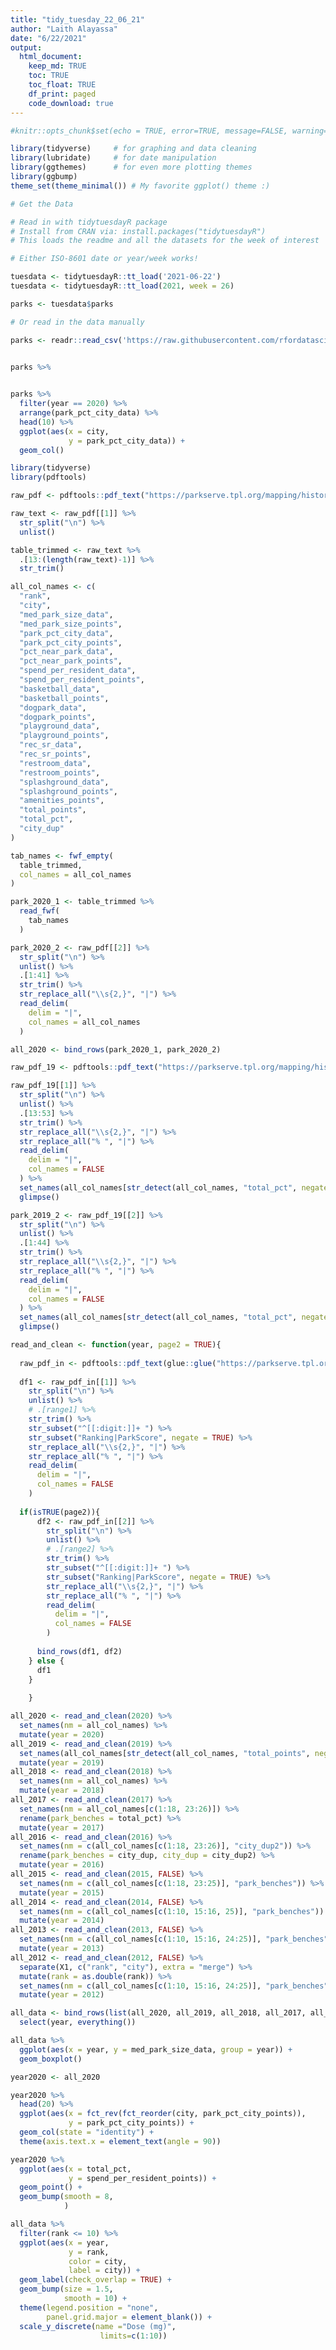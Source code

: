 ```yaml
---
title: "tidy_tuesday_22_06_21"
author: "Laith Alayassa"
date: "6/22/2021"
output: 
  html_document:
    keep_md: TRUE
    toc: TRUE
    toc_float: TRUE
    df_print: paged
    code_download: true
---
```


```r
#knitr::opts_chunk$set(echo = TRUE, error=TRUE, message=FALSE, warning=FALSE)
```

```r
library(tidyverse)     # for graphing and data cleaning
library(lubridate)     # for date manipulation
library(ggthemes)      # for even more plotting themes
library(ggbump)
theme_set(theme_minimal()) # My favorite ggplot() theme :)
```

```r
# Get the Data

# Read in with tidytuesdayR package 
# Install from CRAN via: install.packages("tidytuesdayR")
# This loads the readme and all the datasets for the week of interest

# Either ISO-8601 date or year/week works!

tuesdata <- tidytuesdayR::tt_load('2021-06-22')
tuesdata <- tidytuesdayR::tt_load(2021, week = 26)

parks <- tuesdata$parks

# Or read in the data manually

parks <- readr::read_csv('https://raw.githubusercontent.com/rfordatascience/tidytuesday/master/data/2021/2021-06-22/parks.csv')


```

```r

```


```r
parks %>% 
  
```


```r
parks %>% 
  filter(year == 2020) %>% 
  arrange(park_pct_city_data) %>% 
  head(10) %>% 
  ggplot(aes(x = city,
             y = park_pct_city_data)) +
  geom_col()
```

```r
library(tidyverse)
library(pdftools)

raw_pdf <- pdftools::pdf_text("https://parkserve.tpl.org/mapping/historic/2020_ParkScoreRank.pdf")

raw_text <- raw_pdf[[1]] %>% 
  str_split("\n") %>% 
  unlist()

table_trimmed <- raw_text %>% 
  .[13:(length(raw_text)-1)] %>% 
  str_trim()

all_col_names <- c(
  "rank",
  "city",
  "med_park_size_data",
  "med_park_size_points",
  "park_pct_city_data",
  "park_pct_city_points",
  "pct_near_park_data",
  "pct_near_park_points",
  "spend_per_resident_data",
  "spend_per_resident_points",
  "basketball_data",
  "basketball_points",
  "dogpark_data",
  "dogpark_points",
  "playground_data",
  "playground_points",
  "rec_sr_data",
  "rec_sr_points",
  "restroom_data",
  "restroom_points",
  "splashground_data",
  "splashground_points",
  "amenities_points",
  "total_points",
  "total_pct",
  "city_dup"
)

tab_names <- fwf_empty(
  table_trimmed,
  col_names = all_col_names
)

park_2020_1 <- table_trimmed %>% 
  read_fwf(
    tab_names
  ) 

park_2020_2 <- raw_pdf[[2]] %>% 
  str_split("\n") %>% 
  unlist() %>% 
  .[1:41] %>% 
  str_trim() %>% 
  str_replace_all("\\s{2,}", "|") %>% 
  read_delim(
    delim = "|", 
    col_names = all_col_names
  )

all_2020 <- bind_rows(park_2020_1, park_2020_2) 

raw_pdf_19 <- pdftools::pdf_text("https://parkserve.tpl.org/mapping/historic/2019_ParkScoreRank.pdf")

raw_pdf_19[[1]] %>% 
  str_split("\n") %>% 
  unlist() %>% 
  .[13:53] %>% 
  str_trim() %>% 
  str_replace_all("\\s{2,}", "|") %>%
  str_replace_all("% ", "|") %>% 
  read_delim(
    delim = "|", 
    col_names = FALSE
  ) %>% 
  set_names(all_col_names[str_detect(all_col_names, "total_pct", negate = TRUE)]) %>% 
  glimpse()

park_2019_2 <- raw_pdf_19[[2]] %>% 
  str_split("\n") %>% 
  unlist() %>% 
  .[1:44] %>% 
  str_trim() %>% 
  str_replace_all("\\s{2,}", "|") %>%
  str_replace_all("% ", "|") %>% 
  read_delim(
    delim = "|", 
    col_names = FALSE
  ) %>% 
  set_names(all_col_names[str_detect(all_col_names, "total_pct", negate = TRUE)]) %>% 
  glimpse()

read_and_clean <- function(year, page2 = TRUE){
  
  raw_pdf_in <- pdftools::pdf_text(glue::glue("https://parkserve.tpl.org/mapping/historic/{year}_ParkScoreRank.pdf"))
  
  df1 <- raw_pdf_in[[1]] %>% 
    str_split("\n") %>% 
    unlist() %>% 
    # .[range1] %>% 
    str_trim() %>% 
    str_subset("^[[:digit:]]+ ") %>% 
    str_subset("Ranking|ParkScore", negate = TRUE) %>% 
    str_replace_all("\\s{2,}", "|") %>%
    str_replace_all("% ", "|") %>% 
    read_delim(
      delim = "|", 
      col_names = FALSE
    ) 
  
  if(isTRUE(page2)){
      df2 <- raw_pdf_in[[2]] %>% 
        str_split("\n") %>% 
        unlist() %>% 
        # .[range2] %>% 
        str_trim() %>% 
        str_subset("^[[:digit:]]+ ") %>% 
        str_subset("Ranking|ParkScore", negate = TRUE) %>% 
        str_replace_all("\\s{2,}", "|") %>%
        str_replace_all("% ", "|") %>% 
        read_delim(
          delim = "|", 
          col_names = FALSE
        ) 
      
      bind_rows(df1, df2)
    } else {
      df1
    }
     
    }

all_2020 <- read_and_clean(2020) %>% 
  set_names(nm = all_col_names) %>% 
  mutate(year = 2020)
all_2019 <- read_and_clean(2019) %>% 
  set_names(all_col_names[str_detect(all_col_names, "total_points", negate = TRUE)]) %>% 
  mutate(year = 2019)
all_2018 <- read_and_clean(2018) %>% 
  set_names(nm = all_col_names) %>% 
  mutate(year = 2018)
all_2017 <- read_and_clean(2017) %>% 
  set_names(nm = all_col_names[c(1:18, 23:26)]) %>% 
  rename(park_benches = total_pct) %>% 
  mutate(year = 2017)
all_2016 <- read_and_clean(2016) %>% 
  set_names(nm = c(all_col_names[c(1:18, 23:26)], "city_dup2")) %>% 
  rename(park_benches = city_dup, city_dup = city_dup2) %>% 
  mutate(year = 2016)
all_2015 <- read_and_clean(2015, FALSE) %>% 
  set_names(nm = c(all_col_names[c(1:18, 23:25)], "park_benches")) %>% 
  mutate(year = 2015)
all_2014 <- read_and_clean(2014, FALSE) %>% 
  set_names(nm = c(all_col_names[c(1:10, 15:16, 25)], "park_benches")) %>% 
  mutate(year = 2014)
all_2013 <- read_and_clean(2013, FALSE) %>% 
  set_names(nm = c(all_col_names[c(1:10, 15:16, 24:25)], "park_benches")) %>% 
  mutate(year = 2013)
all_2012 <- read_and_clean(2012, FALSE) %>% 
  separate(X1, c("rank", "city"), extra = "merge") %>% 
  mutate(rank = as.double(rank)) %>% 
  set_names(nm = c(all_col_names[c(1:10, 15:16, 24:25)], "park_benches")) %>% 
  mutate(year = 2012)

all_data <- bind_rows(list(all_2020, all_2019, all_2018, all_2017, all_2016, all_2015, all_2014, all_2013, all_2012)) %>% 
  select(year, everything())

all_data %>% 
  ggplot(aes(x = year, y = med_park_size_data, group = year)) +
  geom_boxplot()
```

```r

year2020 <- all_2020
```


```r
year2020 %>% 
  head(20) %>% 
  ggplot(aes(x = fct_rev(fct_reorder(city, park_pct_city_points)),
             y = park_pct_city_points)) +
  geom_col(state = "identity") +
  theme(axis.text.x = element_text(angle = 90))
```
<!--
idea:

does spending per residant effect the over all score of a park (contrast with the example from freakonomics in which he shows that there is no relation between candidate expenditure and probability of winning )
-->


```r

year2020 %>% 
  ggplot(aes(x = total_pct,
             y = spend_per_resident_points)) +
  geom_point() +
  geom_bump(smooth = 8,
            )

```


```r
all_data %>% 
  filter(rank <= 10) %>% 
  ggplot(aes(x = year,
             y = rank,
             color = city,
             label = city)) +
  geom_label(check_overlap = TRUE) +
  geom_bump(size = 1.5,
            smooth = 10) +
  theme(legend.position = "none",
        panel.grid.major = element_blank()) +
  scale_y_discrete(name ="Dose (mg)", 
                    limits=c(1:10))
```

